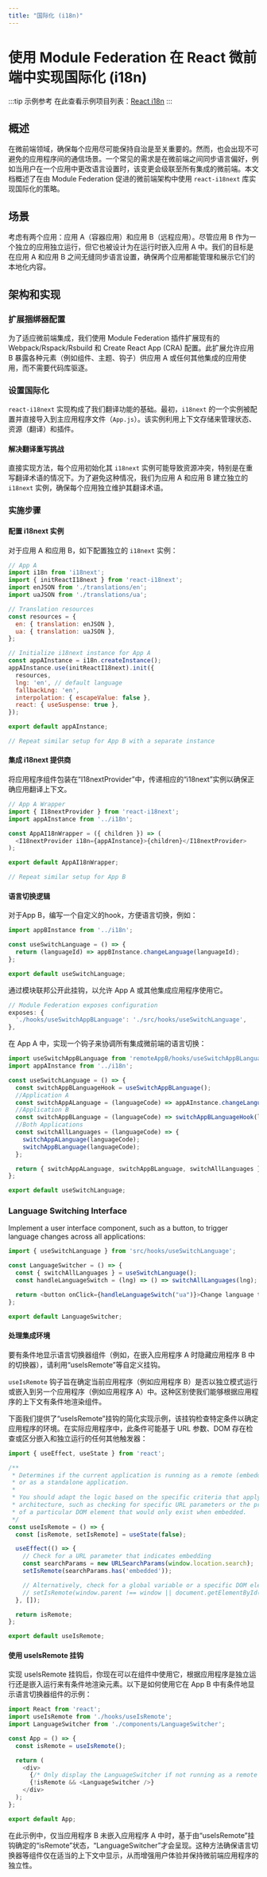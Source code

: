 ```yaml
---
title: "国际化 (i18n)"
---
```

# 使用 Module Federation 在 React 微前端中实现国际化 (i18n)

:::tip 示例参考
在此查看示例项目列表：[React i18n](https://github.com/module-federation/module-federation-examples/tree/master/i18next-nextjs-react)
:::

## 概述

在微前端领域，确保每个应用尽可能保持自治是至关重要的。然而，也会出现不可避免的应用程序间的通信场景。一个常见的需求是在微前端之间同步语言偏好，例如当用户在一个应用中更改语言设置时，该变更会级联至所有集成的微前端。本文档概述了在由 Module Federation 促进的微前端架构中使用 `react-i18next` 库实现国际化的策略。

## 场景

考虑有两个应用：应用 A（容器应用）和应用 B（远程应用）。尽管应用 B 作为一个独立的应用独立运行，但它也被设计为在运行时嵌入应用 A 中。我们的目标是在应用 A 和应用 B 之间无缝同步语言设置，确保两个应用都能管理和展示它们的本地化内容。

## 架构和实现

### 扩展捆绑器配置

为了适应微前端集成，我们使用 Module Federation 插件扩展现有的 Webpack/Rspack/Rsbuild 和 Create React App (CRA) 配置。此扩展允许应用 B 暴露各种元素（例如组件、主题、钩子）供应用 A 或任何其他集成的应用使用，而不需要代码库驱逐。

### 设置国际化

`react-i18next` 实现构成了我们翻译功能的基础。最初，`i18next` 的一个实例被配置并直接导入到主应用程序文件（`App.js`）。该实例利用上下文存储来管理状态、资源（翻译）和插件。

#### 解决翻译重写挑战

直接实现方法，每个应用初始化其 `i18next` 实例可能导致资源冲突，特别是在重写翻译术语的情况下。为了避免这种情况，我们为应用 A 和应用 B 建立独立的 `i18next` 实例，确保每个应用独立维护其翻译术语。

### 实施步骤

#### 配置 i18next 实例

对于应用 A 和应用 B，如下配置独立的 `i18next` 实例：

```javascript
// App A
import i18n from 'i18next';
import { initReactI18next } from 'react-i18next';
import enJSON from './translations/en';
import uaJSON from './translations/ua';

// Translation resources
const resources = {
  en: { translation: enJSON },
  ua: { translation: uaJSON },
};

// Initialize i18next instance for App A
const appAInstance = i18n.createInstance();
appAInstance.use(initReactI18next).init({
  resources,
  lng: 'en', // default language
  fallbackLng: 'en',
  interpolation: { escapeValue: false },
  react: { useSuspense: true },
});

export default appAInstance;

// Repeat similar setup for App B with a separate instance
```
#### 集成 i18next 提供商

将应用程序组件包装在“I18nextProvider”中，传递相应的“i18next”实例以确保正确应用翻译上下文。

```javascript
// App A Wrapper
import { I18nextProvider } from 'react-i18next';
import appAInstance from '../i18n';

const AppAI18nWrapper = ({ children }) => (
  <I18nextProvider i18n={appAInstance}>{children}</I18nextProvider>
);

export default AppAI18nWrapper;

// Repeat similar setup for App B
```
#### 语言切换逻辑

对于App B，编写一个自定义的hook，方便语言切换，例如：

```javascript
import appBInstance from '../i18n';

const useSwitchLanguage = () => {
  return (languageId) => appBInstance.changeLanguage(languageId);
};

export default useSwitchLanguage;
```

通过模块联邦公开此挂钩，以允许 App A 或其他集成应用程序使用它。

```javascript
// Module Federation exposes configuration
exposes: {
  './hooks/useSwitchAppBLanguage': './src/hooks/useSwitchLanguage',
},
```

在 App A 中，实现一个钩子来协调所有集成微前端的语言切换：

```javascript
import useSwitchAppBLanguage from 'remoteAppB/hooks/useSwitchAppBLanguage';
import appAInstance from '../i18n';

const useSwitchLanguage = () => {
  const switchAppBLanguageHook = useSwitchAppBLanguage();
  //Application A
  const switchAppALanguage = (languageCode) => appAInstance.changeLanguage(languageCode);
  //Application B
  const switchAppBLanguage = (languageCode) => switchAppBLanguageHook(languageCode);
  //Both Applications
  const switchAllLanguages = (languageCode) => {
    switchAppALanguage(languageCode);
    switchAppBLanguage(languageCode);
  };

  return { switchAppALanguage, switchAppBLanguage, switchAllLanguages };
};

export default useSwitchLanguage;
```

### Language Switching Interface

Implement a user interface component, such as a button, to trigger language changes across all applications:

```javascript
import { useSwitchLanguage } from 'src/hooks/useSwitchLanguage';

const LanguageSwitcher = () => {
  const { switchAllLanguages } = useSwitchLanguage();
  const handleLanguageSwitch = (lng) => () => switchAllLanguages(lng);

  return <button onClick={handleLanguageSwitch("ua")}>Change language to Ukrainian</button>;
};

export default LanguageSwitcher;
```
#### 处理集成环境

要有条件地显示语言切换器组件（例如，在嵌入应用程序 A 时隐藏应用程序 B 中的切换器），请利用“useIsRemote”等自定义挂钩。

`useIsRemote` 钩子旨在确定当前应用程序（例如应用程序 B）是否以独立模式运行或嵌入到另一个应用程序（例如应用程序 A）中。这种区别使我们能够根据应用程序的上下文有条件地渲染组件。

下面我们提供了“useIsRemote”挂钩的简化实现示例，该挂钩检查特定条件以确定应用程序的环境。在实际应用程序中，此条件可能基于 URL 参数、DOM 存在检查或区分嵌入和独立运行的任何其他触发器：

```javascript
import { useEffect, useState } from 'react';

/**
 * Determines if the current application is running as a remote (embedded)
 * or as a standalone application.
 *
 * You should adapt the logic based on the specific criteria that apply to your application's
 * architecture, such as checking for specific URL parameters or the presence
 * of a particular DOM element that would only exist when embedded.
 */
const useIsRemote = () => {
  const [isRemote, setIsRemote] = useState(false);

  useEffect(() => {
    // Check for a URL parameter that indicates embedding
    const searchParams = new URLSearchParams(window.location.search);
    setIsRemote(searchParams.has('embedded'));

    // Alternatively, check for a global variable or a specific DOM element
    // setIsRemote(window.parent !== window || document.getElementById('embed-flag') !== null);
  }, []);

  return isRemote;
};

export default useIsRemote;
```

#### 使用 useIsRemote 挂钩

实现 useIsRemote 挂钩后，你现在可以在组件中使用它，根据应用程序是独立运行还是嵌入运行来有条件地渲染元素。以下是如何使用它在 App B 中有条件地显示语言切换器组件的示例：

```javascript
import React from 'react';
import useIsRemote from './hooks/useIsRemote';
import LanguageSwitcher from './components/LanguageSwitcher';

const App = () => {
  const isRemote = useIsRemote();

  return (
    <div>
      {/* Only display the LanguageSwitcher if not running as a remote */}
      {!isRemote && <LanguageSwitcher />}
    </div>
  );
};

export default App;
```

在此示例中，仅当应用程序 B 未嵌入应用程序 A 中时，基于由“useIsRemote”挂钩确定的“isRemote”状态，“LanguageSwitcher”才会呈现。这种方法确保语言切换器等组件仅在适当的上下文中显示，从而增强用户体验并保持微前端应用程序的独立性。
